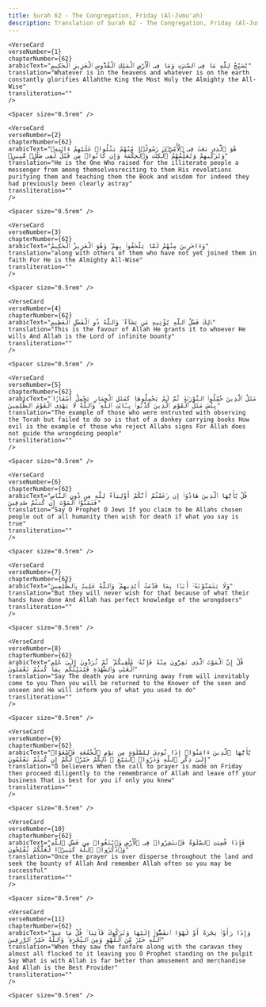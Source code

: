 ```yaml
---
title: Surah 62 - The Congregation, Friday (Al-Jumu'ah)  
description: Translation of Surah 62 - The Congregation, Friday (Al-Jumu'ah) in English
---
```







    <VerseCard 
    verseNumber={1}
    chapterNumber={62}
    arabicText="يُسَبِّحُ لِلَّهِ مَا فِى ٱلسَّمَٰوَٰتِ وَمَا فِى ٱلْأَرْضِ ٱلْمَلِكِ ٱلْقُدُّوسِ ٱلْعَزِيزِ ٱلْحَكِيمِ"
    translation="Whatever is in the heavens and whatever is on the earth constantly glorifies Allahthe King the Most Holy the Almighty the All-Wise"
    transliteration=""
    />

    <Spacer size="0.5rem" />
                
    <VerseCard 
    verseNumber={2}
    chapterNumber={62}
    arabicText="هُوَ ٱلَّذِى بَعَثَ فِى ٱلْأُمِّيِّۦنَ رَسُولًۭا مِّنْهُمْ يَتْلُوا۟ عَلَيْهِمْ ءَايَٰتِهِۦ وَيُزَكِّيهِمْ وَيُعَلِّمُهُمُ ٱلْكِتَٰبَ وَٱلْحِكْمَةَ وَإِن كَانُوا۟ مِن قَبْلُ لَفِى ضَلَٰلٍۢ مُّبِينٍۢ"
    translation="He is the One Who raised for the illiterate people a messenger from among themselvesreciting to them His revelations purifying them and teaching them the Book and wisdom for indeed they had previously been clearly astray"
    transliteration=""
    />

    <Spacer size="0.5rem" />
                
    <VerseCard 
    verseNumber={3}
    chapterNumber={62}
    arabicText="وَءَاخَرِينَ مِنْهُمْ لَمَّا يَلْحَقُوا۟ بِهِمْ ۚ وَهُوَ ٱلْعَزِيزُ ٱلْحَكِيمُ"
    translation="along with others of them who have not yet joined them in faith For He is the Almighty All-Wise"
    transliteration=""
    />

    <Spacer size="0.5rem" />
                
    <VerseCard 
    verseNumber={4}
    chapterNumber={62}
    arabicText="ذَٰلِكَ فَضْلُ ٱللَّهِ يُؤْتِيهِ مَن يَشَآءُ ۚ وَٱللَّهُ ذُو ٱلْفَضْلِ ٱلْعَظِيمِ"
    translation="This is the favour of Allah He grants it to whoever He wills And Allah is the Lord of infinite bounty"
    transliteration=""
    />

    <Spacer size="0.5rem" />
                
    <VerseCard 
    verseNumber={5}
    chapterNumber={62}
    arabicText="مَثَلُ ٱلَّذِينَ حُمِّلُوا۟ ٱلتَّوْرَىٰةَ ثُمَّ لَمْ يَحْمِلُوهَا كَمَثَلِ ٱلْحِمَارِ يَحْمِلُ أَسْفَارًۢا ۚ بِئْسَ مَثَلُ ٱلْقَوْمِ ٱلَّذِينَ كَذَّبُوا۟ بِـَٔايَٰتِ ٱللَّهِ ۚ وَٱللَّهُ لَا يَهْدِى ٱلْقَوْمَ ٱلظَّٰلِمِينَ"
    translation="The example of those who were entrusted with observing the Torah but failed to do so is that of a donkey carrying books How evil is the example of those who reject Allahs signs For Allah does not guide the wrongdoing people"
    transliteration=""
    />

    <Spacer size="0.5rem" />
                
    <VerseCard 
    verseNumber={6}
    chapterNumber={62}
    arabicText="قُلْ يَٰٓأَيُّهَا ٱلَّذِينَ هَادُوٓا۟ إِن زَعَمْتُمْ أَنَّكُمْ أَوْلِيَآءُ لِلَّهِ مِن دُونِ ٱلنَّاسِ فَتَمَنَّوُا۟ ٱلْمَوْتَ إِن كُنتُمْ صَٰدِقِينَ"
    translation="Say O Prophet O Jews If you claim to be Allahs chosen people out of all humanity then wish for death if what you say is true"
    transliteration=""
    />

    <Spacer size="0.5rem" />
                
    <VerseCard 
    verseNumber={7}
    chapterNumber={62}
    arabicText="وَلَا يَتَمَنَّوْنَهُۥٓ أَبَدًۢا بِمَا قَدَّمَتْ أَيْدِيهِمْ ۚ وَٱللَّهُ عَلِيمٌۢ بِٱلظَّٰلِمِينَ"
    translation="But they will never wish for that because of what their hands have done And Allah has perfect knowledge of the wrongdoers"
    transliteration=""
    />

    <Spacer size="0.5rem" />
                
    <VerseCard 
    verseNumber={8}
    chapterNumber={62}
    arabicText="قُلْ إِنَّ ٱلْمَوْتَ ٱلَّذِى تَفِرُّونَ مِنْهُ فَإِنَّهُۥ مُلَٰقِيكُمْ ۖ ثُمَّ تُرَدُّونَ إِلَىٰ عَٰلِمِ ٱلْغَيْبِ وَٱلشَّهَٰدَةِ فَيُنَبِّئُكُم بِمَا كُنتُمْ تَعْمَلُونَ"
    translation="Say The death you are running away from will inevitably come to you Then you will be returned to the Knower of the seen and unseen and He will inform you of what you used to do"
    transliteration=""
    />

    <Spacer size="0.5rem" />
                
    <VerseCard 
    verseNumber={9}
    chapterNumber={62}
    arabicText="يَٰٓأَيُّهَا ٱلَّذِينَ ءَامَنُوٓا۟ إِذَا نُودِىَ لِلصَّلَوٰةِ مِن يَوْمِ ٱلْجُمُعَةِ فَٱسْعَوْا۟ إِلَىٰ ذِكْرِ ٱللَّهِ وَذَرُوا۟ ٱلْبَيْعَ ۚ ذَٰلِكُمْ خَيْرٌۭ لَّكُمْ إِن كُنتُمْ تَعْلَمُونَ"
    translation="O believers When the call to prayer is made on Friday then proceed diligently to the remembrance of Allah and leave off your business That is best for you if only you knew"
    transliteration=""
    />

    <Spacer size="0.5rem" />
                
    <VerseCard 
    verseNumber={10}
    chapterNumber={62}
    arabicText="فَإِذَا قُضِيَتِ ٱلصَّلَوٰةُ فَٱنتَشِرُوا۟ فِى ٱلْأَرْضِ وَٱبْتَغُوا۟ مِن فَضْلِ ٱللَّهِ وَٱذْكُرُوا۟ ٱللَّهَ كَثِيرًۭا لَّعَلَّكُمْ تُفْلِحُونَ"
    translation="Once the prayer is over disperse throughout the land and seek the bounty of Allah And remember Allah often so you may be successful"
    transliteration=""
    />

    <Spacer size="0.5rem" />
                
    <VerseCard 
    verseNumber={11}
    chapterNumber={62}
    arabicText="وَإِذَا رَأَوْا۟ تِجَٰرَةً أَوْ لَهْوًا ٱنفَضُّوٓا۟ إِلَيْهَا وَتَرَكُوكَ قَآئِمًۭا ۚ قُلْ مَا عِندَ ٱللَّهِ خَيْرٌۭ مِّنَ ٱللَّهْوِ وَمِنَ ٱلتِّجَٰرَةِ ۚ وَٱللَّهُ خَيْرُ ٱلرَّٰزِقِينَ"
    translation="When they saw the fanfare along with the caravan they almost all flocked to it leaving you O Prophet standing on the pulpit Say What is with Allah is far better than amusement and merchandise And Allah is the Best Provider"
    transliteration=""
    />

    <Spacer size="0.5rem" />
                